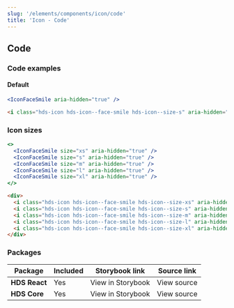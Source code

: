 ```yaml
---
slug: '/elements/components/icon/code'
title: 'Icon - Code'
---
```





## Code

### Code examples

#### Default

<Playground>


```jsx
<IconFaceSmile aria-hidden="true" />
```

```html
<i class="hds-icon hds-icon--face-smile hds-icon--size-s" aria-hidden="true"></i>
```

</Playground>


### Icon sizes

<Playground>


```jsx
<>
  <IconFaceSmile size="xs" aria-hidden="true" />
  <IconFaceSmile size="s" aria-hidden="true" />
  <IconFaceSmile size="m" aria-hidden="true" />
  <IconFaceSmile size="l" aria-hidden="true" />
  <IconFaceSmile size="xl" aria-hidden="true" />
</>
```

```html
<div>
  <i class="hds-icon hds-icon--face-smile hds-icon--size-xs" aria-hidden="true"></i>
  <i class="hds-icon hds-icon--face-smile hds-icon--size-s" aria-hidden="true"></i>
  <i class="hds-icon hds-icon--face-smile hds-icon--size-m" aria-hidden="true"></i>
  <i class="hds-icon hds-icon--face-smile hds-icon--size-l" aria-hidden="true"></i>
  <i class="hds-icon hds-icon--face-smile hds-icon--size-xl" aria-hidden="true"></i>
</div>
```

</Playground>


### Packages

| Package       | Included                    | Storybook link                                                                             | Source link                                                                                                                                       |
| ------------- | --------------------------- | ------------------------------------------------------------------------------------------ | ------------------------------------------------------------------------------------------------------------------------------------------------- |
| **HDS React** | <IconCheckCircleFill /> Yes | <Link size="M" external href="/storybook/react/?path=/docs/icons">View in Storybook</Link> | <Link size="M" external href="https://github.com/City-of-Helsinki/helsinki-design-system/tree/master/packages/react/src/icons">View source</Link> |
| **HDS Core**  | <IconCheckCircleFill /> Yes | <Link size="M" external href="/storybook/core/?path=/story/icons">View in Storybook</Link> | <Link size="M" external href="https://github.com/City-of-Helsinki/helsinki-design-system/tree/master/packages/core/src/icons">View source</Link>  |

